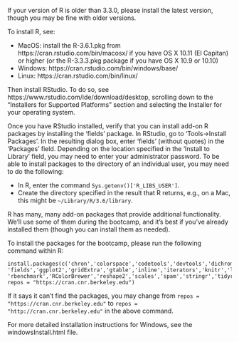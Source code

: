 If your version of R is older than 3.3.0, please install the latest version, though you may be fine with older versions.

To install R, see:

  * MacOS: install the R-3.6.1.pkg from https://cran.rstudio.com/bin/macosx/ if you have OS X 10.11 (El Capitan) or higher (or the R-3.3.3.pkg package if you have OS X 10.9 or 10.10)
  * Windows: https://cran.rstudio.com/bin/windows/base/
  * Linux: https://cran.rstudio.com/bin/linux/

Then install RStudio. To do so, see https://www.rstudio.com/ide/download/desktop, scrolling down to the "Installers for Supported Platforms" section and selecting the Installer for your operating system.

Once you have RStudio installed, verify that you can install add-on R packages by installing the 'fields' package. In RStudio, go to 'Tools->Install Packages'. In the resulting dialog box, enter 'fields' (without quotes) in the 'Packages' field. Depending on the location specified in the 'Install to Library' field, you may need to enter your administrator password. To be able to install packages to the directory of an individual user, you may need to do the following:

  * In R, enter the command `Sys.getenv()['R_LIBS_USER']`.
  * Create the directory specified in the result that R returns, e.g., on a Mac, this might be `~/Library/R/3.6/library`.

R has many, many add-on packages that provide additional functionality. We'll use some of them during the bootcamp, and it's best if you've already installed them (though you can install them as needed).


To install the packages for the bootcamp, please run the following command within R:

```
install.packages(c('chron','colorspace','codetools','devtools','dichromat','digest','dplyr', 'fields','ggplot2','gridExtra','gtable','inline','iterators','knitr','labeling','lattice','mapproj','maps','munsell','proftools','proto','purrr', 'rbenchmark','RColorBrewer','reshape2','scales','spam','stringr','tidyr','xlsx','xlsxjars','xtable'), repos = "https://cran.cnr.berkeley.edu")
```

If it says it can't find the packages, you may change from `repos = "https://cran.cnr.berkeley.edu"` to `repos = "http://cran.cnr.berkeley.edu"` in the above command.

For more detailed installation instructions for Windows, see the windowsInstall.html file.
